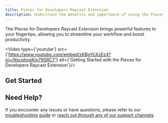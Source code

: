 ```yaml
---
title: Pieces for Developers Raycast Extension
description: Understand the benefits and importance of using the Pieces for Developers Raycast Extension, and get started with Quickstart and Commands.
---
```



The Pieces for Developers Raycast Extension brings powerful features to your fingertips, allowing you to streamline your workflow and boost productivity.

<Video type={'youtube'} src={'https://www.youtube.com/embed/zKBgYcXzEz4?si=rNxcphxgKm79SRC7'} alt={'Getting Started with the Pieces for Developers Raycast Extension'}/>

## Get Started

<Grid cols={2}>
  <CardWithCTA title={'Quickstart'} description={'Learn how to set up and start using the Pieces for Developers Raycast Extension'} href={'/extensions-plugins/raycast/quickstart'} />
  <CardWithCTA title={'View Commands'} description={'Explore the available commands for the Raycast Extension'} href={'/extensions-plugins/raycast/commands'} />
  <CardWithCTA title={'Troubleshooting'} description={'Learn how to troubleshoot common issues with the Raycast Extension'} href={'/extensions-plugins/raycast/troubleshooting'} />
</Grid>

## Need Help?

If you encounter any issues or have questions, please refer to our [troubleshooting guide](/extensions-plugins/raycast/troubleshooting) or [reach out through any of our support channels](/support).
